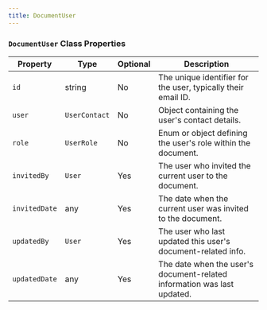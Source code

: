 ```yaml
---
title: DocumentUser
---
```

### `DocumentUser` Class Properties

| Property      | Type            | Optional | Description                                                     |
|---------------|-----------------|----------|-----------------------------------------------------------------|
| `id`            | string          | No       | The unique identifier for the user, typically their email ID.   |
| `user`          | `UserContact`     | No       | Object containing the user's contact details.                   |
| `role`          | `UserRole `       | No       | Enum or object defining the user's role within the document.    |
| `invitedBy`     | `User`            | Yes      | The user who invited the current user to the document.          |
| `invitedDate`   | any             | Yes      | The date when the current user was invited to the document.     |
| `updatedBy`     | `User`            | Yes      | The user who last updated this user's document-related info.    |
| `updatedDate`   | any             | Yes      | The date when the user's document-related information was last updated. |

